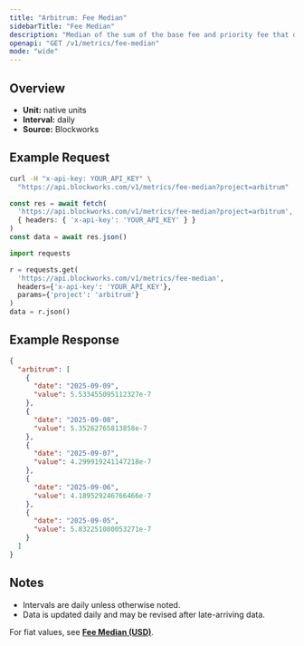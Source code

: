 ```yaml
---
title: "Arbitrum: Fee Median"
sidebarTitle: "Fee Median"
description: "Median of the sum of the base fee and priority fee that day in native chain token"
openapi: "GET /v1/metrics/fee-median"
mode: "wide"
---
```


## Overview

- **Unit:** native units
- **Interval:** daily
- **Source:** Blockworks

## Example Request

<CodeGroup>

```bash cURL
curl -H "x-api-key: YOUR_API_KEY" \
  "https://api.blockworks.com/v1/metrics/fee-median?project=arbitrum"
```

```typescript TypeScript
const res = await fetch(
  'https://api.blockworks.com/v1/metrics/fee-median?project=arbitrum',
  { headers: { 'x-api-key': 'YOUR_API_KEY' } }
)
const data = await res.json()
```

```python Python
import requests

r = requests.get(
  'https://api.blockworks.com/v1/metrics/fee-median',
  headers={'x-api-key': 'YOUR_API_KEY'},
  params={'project': 'arbitrum'}
)
data = r.json()
```

</CodeGroup>

## Example Response

```json
{
  "arbitrum": [
    {
      "date": "2025-09-09",
      "value": 5.533455095112327e-7
    },
    {
      "date": "2025-09-08",
      "value": 5.35262765813858e-7
    },
    {
      "date": "2025-09-07",
      "value": 4.299919241147218e-7
    },
    {
      "date": "2025-09-06",
      "value": 4.189529246766466e-7
    },
    {
      "date": "2025-09-05",
      "value": 5.832251080053271e-7
    }
  ]
}
```

## Notes
- Intervals are daily unless otherwise noted.
- Data is updated daily and may be revised after late-arriving data.

<Note>For fiat values, see **[Fee Median (USD)](./fee-median-usd)**.</Note>
